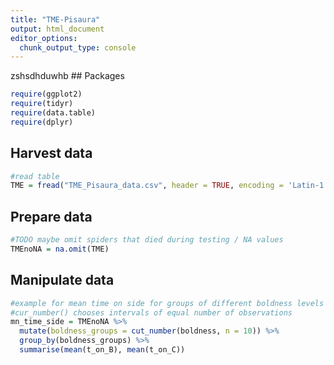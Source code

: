 ```yaml
---
title: "TME-Pisaura"
output: html_document
editor_options:
  chunk_output_type: console
---
```


zshsdhduwhb
## Packages

```r
require(ggplot2)
require(tidyr)
require(data.table)
require(dplyr)
```

## Harvest data

```r
#read table
TME = fread("TME_Pisaura_data.csv", header = TRUE, encoding = 'Latin-1', stringsAsFactors = FALSE)

```

## Prepare data

```r
#TODO maybe omit spiders that died during testing / NA values
TMEnoNA = na.omit(TME)
```

## Manipulate data

```r
#example for mean time on side for groups of different boldness levels
#cur_number() chooses intervals of equal number of observations
mn_time_side = TMEnoNA %>%
  mutate(boldness_groups = cut_number(boldness, n = 10)) %>%
  group_by(boldness_groups) %>%
  summarise(mean(t_on_B), mean(t_on_C))
  

```

